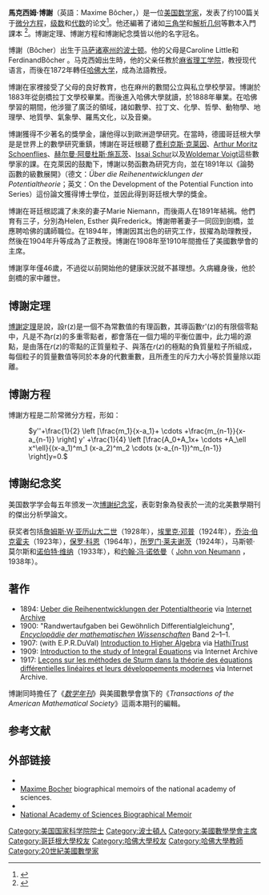 {{Infobox scientist|name=Maxime Bôcher|image=<!-- 檔案不存在 Maxime Bôcher.jpg ，可從英文維基百科取得 -->|image_size=|caption=|birth_date={{Birth date|1867|08|28|mf=y}}|birth_place=[[波士頓|波士頓]], [[麻薩諸塞州|麻州]]|death_date={{death date and age|1918|09|12|1867|08|28|mf=y}}|death_place=[[劍橋，麻州|劍橋，麻州]]|nationality=[[美國|美國]]|field=[[數學|數學]]|work_institutions=[[哈佛大學|哈佛大學]]|alma_mater=[[哈佛大學|哈佛大學]]<br>[[哥廷根大學|哥廷根大學]]|doctoral_advisor=[[费利克斯·克莱因|费利克斯·克莱因]]|doctoral_students=[[William_Charles_Brenke|William Brenke]]<br>[[David_Raymond_Curtiss|David R. Curtiss]]<br>[[Griffith_C._Evans|Griffith C. Evans]]<br>[[Lester_R._Ford|Lester R. Ford]]<br>[[Walter_Burton_Ford|Walter B. Ford]]<br>[[James_Waterman_Glover|James W. Glover]]<br>[[Charles_Napoleon_Moore|Charles N. Moore]]<br>[[William_Henry_Roever|William H. Roever]]<br>[[Joseph_Leonard_Walsh|Joseph L. Walsh]]|known_for=[[微分方程|微分方程]], [[級數|級數]], 與[[代數|代數]]|prizes=}}

'''馬克西姆·博謝'''（英語：Maxime Bôcher，{{bd|1867年|8月28日|1918年|9月12日|catIdx=Bôcher}}）是一位[[美国|美国]][[数学家|数学家]]，发表了约100篇关于[[微分方程|微分方程]]，[[级数|级数]]和[[代数|代数]]的论文<ref>{{Cite journal|title=The scientific work of Maxime Bôcher|url=https://zenodo.org/record/1431557|last=Birkhoff, George D.|authorlink=George David Birkhoff|journal=[[Bulletin_of_the_American_Mathematical_Society|Bulletin of the American Mathematical Society]]|issue=5|doi=10.1090/s0002-9904-1919-03172-3|year=1919|volume=25|pages=197–215|mr=1560177|access-date=2021-01-09|archive-date=2021-01-11|archive-url=https://web.archive.org/web/20210111032955/https://zenodo.org/record/1431557|dead-url=no}}</ref>。他还編著了诸如[[三角学|三角学]]和[[解析几何|解析几何]]等數本入門課本 <ref>{{Cite journal|title=The life and services of Maxime Bôcher|last=Osgood, William F.|authorlink=William Fogg Osgood|journal=[[Bulletin_of_the_American_Mathematical_Society|Bulletin of the American Mathematical Society]]|issue=8|doi=10.1090/s0002-9904-1919-03198-x|year=1919|volume=25|pages=337–350|mr=1560199|subscription=free}}</ref>。博謝定理、博謝方程和博謝紀念獎皆以他的名字冠名。

博謝（Bôcher）出生于[[麻薩諸塞州|马萨诸塞州的]][[波士顿|波士顿]]。他的父母是Caroline Little和FerdinandBôcher 。马克西姆出生時，他的父亲任教於[[麻省理工学院|麻省理工学院]]，教授现代语言，而後在1872年轉任[[哈佛大学|哈佛大学]]，成為法語教授。

博謝在家裡接受了父母的良好教育，也在麻州的數間公立與私立學校學習。博謝於1883年從劍橋拉丁文學校畢業。而後進入哈佛大學就讀，於1888年畢業。在哈佛學習的期間，他涉獵了廣泛的領域，諸如數學、拉丁文、化學、哲學、動物學、地理學、地質學、氣象學、羅馬文化，以及音樂。

博謝獲得不少著名的獎學金，讓他得以到歐洲遊學研究。在當時，德國哥廷根大學是是世界上的數學研究重鎮，博謝在哥廷根聽了[[费利克斯·克莱因|费利克斯·克莱因]]、[[:en:Arthur_Moritz_Schoenflies|Arthur Moritz Schoenflies]]、[[赫尔曼·阿曼杜斯·施瓦茨|赫尔曼·阿曼杜斯·施瓦茨]]、[[:en:Issai_Schur|Issai Schur]]以及[[:en:Woldemar_Voigt|Woldemar Voigt]]這些數學家的課。在克萊因的鼓勵下，博謝以勢函數為研究方向，並在1891年以《論勢函數的級數展開》（德文：''Über die Reihenentwicklungen der Potentialtheorie''；英文：On the Development of the Potential Function into Series）這份論文獲得博士學位，並因此得到哥廷根大學的獎金。

博謝在哥廷根認識了未來的妻子Marie Niemann，而後兩人在1891年結褵。他們育有三子，分別為Helen, Esther 與Frederick。博謝帶著妻子一同回到劍橋，並應聘哈佛的講師職位。在1894年，博謝因其出色的研究工作，拔擢為助理教授，然後在1904年升等成為了正教授。博謝在1908年至1910年間擔任了美國數學會的主席。

博謝享年僅46歲，不過從以前開始他的健康狀況就不甚理想。久病纏身後，他於劍橋的家中離世。

== 博謝定理 ==
[[伯歇定理|博謝定理]]是說，設r(z)是一個不為常數值的有理函數，其導函數r'(z)的有限個零點中，凡是不為r(z)的多重零點者，都會落在一個力場的平衡位置中，此力場的源點，是由落在<math> r(z) </math>的零點的正質量粒子、與落在<math> r(z) </math>的極點的負質量粒子所組成，每個粒子的質量數值等同於本身的代數重數，且所產生的斥力大小等於質量除以距離。 

== 博謝方程 ==
博謝方程是二阶常微分方程，形如：

: <math> y''+\frac{1}{2} \left [\frac{m_1}{x-a_1}+ \cdots +\frac{m_{n-1}}{x-a_{n-1}} \right] y' +\frac{1}{4} \left [\frac{A_0+A_1x+ \cdots +A_\ell x^\ell}{(x-a_1)^m_1 (x-a_2)^m_2 \cdots (x-a_{n-1})^m_{n-1}} \right]y=0. </math>

== 博謝纪念奖 ==
美国数学学会每五年颁发一次[[博谢纪念奖|博謝纪念奖]]，表彰對象為發表於一流的北美數學期刊的傑出分析學論文。

获奖者包括[[詹姆斯·韋德爾·亞歷山大|詹姆斯·W·亚历山大二世]]（1928年），[[埃里克·坦普尔·贝尔|埃里克·邓普]]（1924年），[[乔治·戴维·伯克霍夫|乔治·伯克霍夫]]（1923年），[[保罗·寇恩|保罗·科恩]]（1964年），[[所羅門·萊夫謝茨|所罗门·莱夫谢茨]]（1924年），马斯顿·莫尔斯和[[諾伯特·維納|诺伯特·维纳]]（1933年），和[[约翰·冯·诺伊曼|约翰·冯·诺依曼]]（ [[约翰·冯·诺伊曼|John von Neumann]] ，1938年）。

== 著作 ==

* 1894: [[iarchive:acv1533.0001.001.umich.edu|Ueber die Reihenentwicklungen der Potentialtheorie]] via [[:en:Internet_Archive|Internet Archive]]
* 1900: "Randwertaufgaben bei Gewöhnlich Differentialgleichung", [[:en:Klein's_encyclopedia|''Encyclopädie der mathematischen Wissenschaften'']] Band 2–1–1.
* 1907: (with E.P.R.DuVal) [https://babel.hathitrust.org/cgi/pt?id=uc1.b4248862;view=1up;seq=7 Introduction to Higher Algebra] {{Wayback|url=https://babel.hathitrust.org/cgi/pt?id=uc1.b4248862;view=1up;seq=7 |date=20210124135139 }} via [[:en:HathiTrust|HathiTrust]]
* 1909: [[iarchive:introductiontost00bcuoft|Introduction to the study of Integral Equations]] via Internet Archive
* 1917: [[iarchive:leonssurlesm00bcuoft|Leçons sur les méthodes de Sturm dans la théorie des équations différentielles linéaires et leurs développements modernes]] via Internet Archive.

博謝同時擔任了《''[[数学年刊|数学年刊]]''》與美國數學會旗下的《''Transactions of the American Mathematical Society''》這兩本期刊的編輯。

== 参考文献 ==
{{Reflist}}

== 外部链接 ==

* {{MacTutor|id=Bocher}}
* [http://books.nap.edu/html/biomems/mbocher.html Maxime Bocher] {{Wayback|url=http://books.nap.edu/html/biomems/mbocher.html |date=20110607060314 }} biographical memoirs of the national academy of sciences.
* {{MathGenealogy|id=7431}}
* [http://www.nasonline.org/publications/biographical-memoirs/memoir-pdfs/bcher-maxime.pdf National Academy of Sciences Biographical Memoir] {{Wayback|url=http://www.nasonline.org/publications/biographical-memoirs/memoir-pdfs/bcher-maxime.pdf |date=20140222064312 }}

{{DEFAULTSORT: Bôcher, Maxime}}
[[Category:美国国家科学院院士|Category:美国国家科学院院士]]
[[Category:波士頓人|Category:波士頓人]]
[[Category:美國數學學會主席|Category:美國數學學會主席]]
[[Category:哥廷根大學校友|Category:哥廷根大學校友]]
[[Category:哈佛大學校友|Category:哈佛大學校友]]
[[Category:哈佛大學教師|Category:哈佛大學教師]]
[[Category:20世紀美國數學家|Category:20世紀美國數學家]]